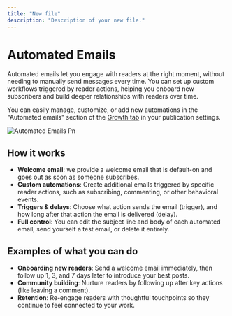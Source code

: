 ```yaml
---
title: "New file"
description: "Description of your new file."
---
```


# **Automated Emails**

Automated emails let you engage with readers at the right moment, without needing to manually send messages every time. You can set up custom workflows triggered by reader actions, helping you onboard new subscribers and build deeper relationships with readers over time.

You can easily manage, customize, or add new automations in the "Automated emails" section of the [Growth tab](https://paragraph.com/settings/publication/growth) in your publication settings.

![Automated Emails Pn](/images/automated-emails.png)

## **How it works**

- **Welcome email**: we provide a welcome email that is default-on and goes out as soon as someone subscribes.
- **Custom automations**: Create additional emails triggered by specific reader actions, such as subscribing, commenting, or other behavioral events.
- **Triggers & delays**: Choose what action sends the email (trigger), and how long after that action the email is delivered (delay).
- **Full control**: You can edit the subject line and body of each automated email, send yourself a test email, or delete it entirely.

## **Examples of what you can do**

- **Onboarding new readers**: Send a welcome email immediately, then follow up 1, 3, and 7 days later to introduce your best posts.
- **Community building**: Nurture readers by following up after key actions (like leaving a comment).
- **Retention**: Re-engage readers with thoughtful touchpoints so they continue to feel connected to your work.